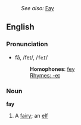 :''See also:'' [[Fay]]
==English==

===Pronunciation===
*fā, /feɪ/, /<tt>feI</tt>/
*:'''Homophones''': [[fey]]
*:[[Rhymes:English:-eɪ|Rhymes: -eɪ]]

===Noun===
'''fay'''

#A [[fairy]]; an [[elf]]